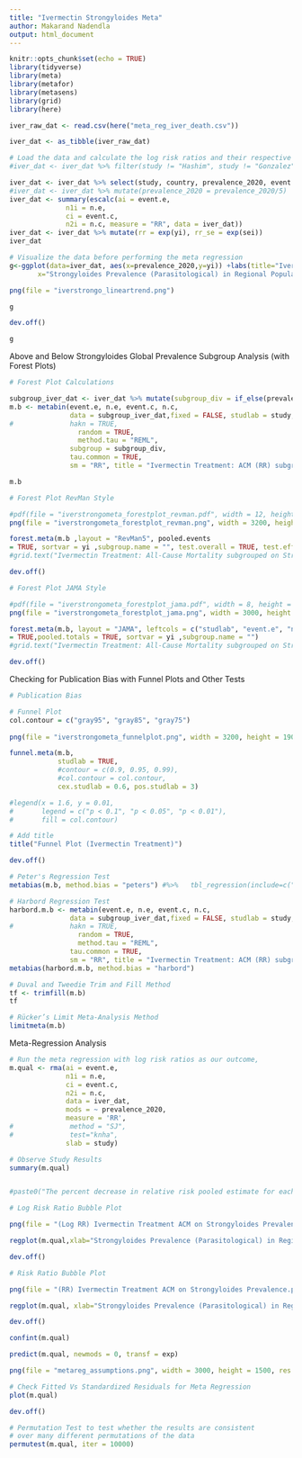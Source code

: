 ---
title: "Ivermectin Strongyloides Meta"
author: Makarand Nadendla
output: html_document
---

```{r setup, include=FALSE}
knitr::opts_chunk$set(echo = TRUE)
library(tidyverse)
library(meta)
library(metafor)
library(metasens)
library(grid)
library(here)

iver_raw_dat <- read.csv(here("meta_reg_iver_death.csv"))
```

```{r}
iver_dat <- as_tibble(iver_raw_dat)

# Load the data and calculate the log risk ratios and their respective variances. Then convert to risk ratio and risk ratio standard error
#iver_dat <- iver_dat %>% filter(study != "Hashim", study != "Gonzalez", study != "Okumus")

iver_dat <- iver_dat %>% select(study, country, prevalence_2020, event.e, n.e, event.c, n.c, covid_severity)
#iver_dat <- iver_dat %>% mutate(prevalence_2020 = prevalence_2020/5)
iver_dat <- summary(escalc(ai = event.e,
              n1i = n.e,
              ci = event.c,
              n2i = n.c, measure = "RR", data = iver_dat))
iver_dat <- iver_dat %>% mutate(rr = exp(yi), rr_se = exp(sei))
iver_dat
```

```{r}
# Visualize the data before performing the meta regression
g<-ggplot(data=iver_dat, aes(x=prevalence_2020,y=yi)) +labs(title="Ivermectin Treatment: ACM (RR) on Strongyloides Prevalence",
       x="Strongyloides Prevalence (Parasitological) in Regional Population (Percent)", y="All-Cause Mortality (Log Risk Ratio)") + geom_point()# + geom_smooth(method = "lm")

png(file = "iverstrongo_lineartrend.png")

g

dev.off()

g
```

Above and Below Strongyloides Global Prevalence Subgroup Analysis (with Forest Plots)

```{r}
# Forest Plot Calculations

subgroup_iver_dat <- iver_dat %>% mutate(subgroup_div = if_else(prevalence_2020 < 8.1, "Strongyloides Prevalence Below Global Average (<8.1%)", "Strongyloides Prevalence Above Global Average (>8.1%)"))
m.b <- metabin(event.e, n.e, event.c, n.c, 
               data = subgroup_iver_dat,fixed = FALSE, studlab = study, 
#              hakn = TRUE,
                 random = TRUE,
                 method.tau = "REML", 
               subgroup = subgroup_div, 
               tau.common = TRUE,
               sm = "RR", title = "Ivermectin Treatment: ACM (RR) subgrouped on Strongyloides Prevalence")

m.b

# Forest Plot RevMan Style

#pdf(file = "iverstrongometa_forestplot_revman.pdf", width = 12, height = 7)
png(file = "iverstrongometa_forestplot_revman.png", width = 3200, height = 1900, res = 300)

forest.meta(m.b ,layout = "RevMan5", pooled.events
= TRUE, sortvar = yi ,subgroup.name = "", test.overall = TRUE, test.effect.subgroup = TRUE)
#grid.text("Ivermectin Treatment: All-Cause Mortality subgrouped on Strongyloides Prevalence", .5, .981, gp=gpar(cex=1.4))

dev.off()

# Forest Plot JAMA Style 

#pdf(file = "iverstrongometa_forestplot_jama.pdf", width = 8, height = 7)
png(file = "iverstrongometa_forestplot_jama.png", width = 3000, height = 1500, res = 300)

forest.meta(m.b, layout = "JAMA", leftcols = c("studlab", "event.e", "n.e", "event.c", "n.c", "effect", "ci") ,pooled.events
= TRUE,pooled.totals = TRUE, sortvar = yi ,subgroup.name = "")
#grid.text("Ivermectin Treatment: All-Cause Mortality subgrouped on Strongyloides Prevalence", .5, .822, gp=gpar(cex=1.4))

dev.off()
```
Checking for Publication Bias with Funnel Plots and Other Tests

```{r}
# Publication Bias

# Funnel Plot
col.contour = c("gray95", "gray85", "gray75")
 
png(file = "iverstrongometa_funnelplot.png", width = 3200, height = 1900, res = 300)

funnel.meta(m.b,
            studlab = TRUE,
            #contour = c(0.9, 0.95, 0.99),
            #col.contour = col.contour,
            cex.studlab = 0.6, pos.studlab = 3)

#legend(x = 1.6, y = 0.01, 
#       legend = c("p < 0.1", "p < 0.05", "p < 0.01"),
#       fill = col.contour)

# Add title
title("Funnel Plot (Ivermectin Treatment)")

dev.off()

# Peter's Regression Test
metabias(m.b, method.bias = "peters") #%>%   tbl_regression(include=c("x", "(Intercept)"))

# Harbord Regression Test
harbord.m.b <- metabin(event.e, n.e, event.c, n.c, 
               data = subgroup_iver_dat,fixed = FALSE, studlab = study, 
#              hakn = TRUE,
                 random = TRUE,
                 method.tau = "REML", 
               tau.common = TRUE,
               sm = "RR", title = "Ivermectin Treatment: ACM (RR) subgrouped on Strongyloides Prevalence")
metabias(harbord.m.b, method.bias = "harbord")

# Duval and Tweedie Trim and Fill Method
tf <- trimfill(m.b)
tf

# Rücker’s Limit Meta-Analysis Method
limitmeta(m.b)

```

Meta-Regression Analysis

```{r}

# Run the meta regression with log risk ratios as our outcome, 
m.qual <- rma(ai = event.e,
              n1i = n.e,
              ci = event.c,
              n2i = n.c,
              data = iver_dat,
              mods = ~ prevalence_2020,
              measure = 'RR', 
#              method = "SJ",
#              test="knha", 
              slab = study)

# Observe Study Results
summary(m.qual)


#paste0("The percent decrease in relative risk pooled estimate for each 5% increase in strongyloides prevalence is ", (1-round(exp(m.qual$b[2]),4))*100,"%  [",(1-round(exp(m.qual$ci.ub[2]),4))*100," - ",(1-round(exp(m.qual$ci.lb[2]),4))*100, "]")

# Log Risk Ratio Bubble Plot

png(file = "(Log RR) Ivermectin Treatment ACM on Strongyloides Prevalence.png", width = 3000, height = 1500, res = 300)

regplot(m.qual,xlab="Strongyloides Prevalence (Parasitological) in Regional Population (Percent)", ylab="All-Cause Mortality (Log Risk Ratio)", main = "Ivermectin Treatment: ACM (Log RR) on Strongyloides Prevalence" ,refline = 0, legend = TRUE)

dev.off()

# Risk Ratio Bubble Plot

png(file = "(RR) Ivermectin Treatment ACM on Strongyloides Prevalence.png", width = 3000, height = 1500, res = 300)

regplot(m.qual, xlab="Strongyloides Prevalence (Parasitological) in Regional Population (Percent)", ylab="All-Cause Mortality (Risk Ratio)",transf=exp ,main = "Ivermectin Treatment: ACM (RR) on Strongyloides Prevalence",refline= 1, legend = TRUE)

dev.off()

```

```{r}
confint(m.qual)

predict(m.qual, newmods = 0, transf = exp)
```

```{r}
png(file = "metareg_assumptions.png", width = 3000, height = 1500, res = 300)

# Check Fitted Vs Standardized Residuals for Meta Regression
plot(m.qual)

dev.off()
```

```{r}
# Permutation Test to test whether the results are consistent
# over many different permutations of the data
permutest(m.qual, iter = 10000)
```


